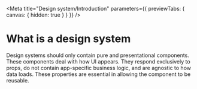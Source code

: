 
<Meta
  title="Design system/Introduction"
  parameters={{ previewTabs: { canvas: { hidden: true } } }}
/>

# What is a design system

Design systems should only contain pure and presentational components. These components deal with how UI appears. They respond exclusively to props, do not contain app-specific business logic, and are agnostic to how data loads. These properties are essential in allowing the component to be reusable.
